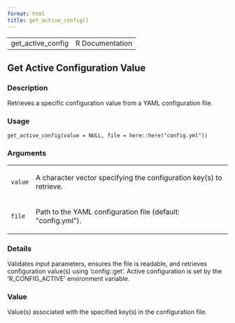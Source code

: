 ```yaml
---
format: html
title: get_active_config()
---
```


<html><head>
<meta http-equiv="Content-Type" content="text/html; charset=utf-8" />
<meta name="viewport" content="width=device-width, initial-scale=1.0, user-scalable=yes" />
<link rel="stylesheet" href="https://cdn.jsdelivr.net/npm/katex@0.15.3/dist/katex.min.css">
<script type="text/javascript">
const macros = { "\\R": "\\textsf{R}", "\\code": "\\texttt"};
function processMathHTML() {
    var l = document.getElementsByClassName('reqn');
    for (let e of l) { katex.render(e.textContent, e, { throwOnError: false, macros }); }
    return;
}</script>
<script defer src="https://cdn.jsdelivr.net/npm/katex@0.15.3/dist/katex.min.js"
    onload="processMathHTML();"></script>
<link rel="stylesheet" type="text/css" href="R.css" />
</head><body><div class="container"><main>

<table style="width: 100%;"><tr><td>get_active_config</td><td style="text-align: right;">R Documentation</td></tr></table>

<h2>Get Active Configuration Value</h2>

<h3>Description</h3>

<p>Retrieves a specific configuration value from a YAML configuration file.
</p>


<h3>Usage</h3>

<pre><code class='language-R'>get_active_config(value = NULL, file = here::here("config.yml"))
</code></pre>


<h3>Arguments</h3>

<table role = "presentation">
<tr><td><code id="value">value</code></td>
<td>
<p>A character vector specifying the configuration key(s) to retrieve.</p>
</td></tr>
<tr><td><code id="file">file</code></td>
<td>
<p>Path to the YAML configuration file (default: &quot;config.yml&quot;).</p>
</td></tr>
</table>


<h3>Details</h3>

<p>Validates input parameters, ensures the file is readable, and retrieves
configuration value(s) using 'config::get'. Active configuration is set by
the 'R_CONFIG_ACTIVE' environment variable.
</p>


<h3>Value</h3>

<p>Value(s) associated with the specified key(s) in the configuration file.
</p>

</main>

</div>
</body></html>

